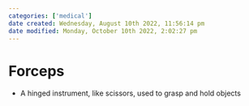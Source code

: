 ```yaml
---
categories: ['medical']
date created: Wednesday, August 10th 2022, 11:56:14 pm
date modified: Monday, October 10th 2022, 2:02:27 pm
---
```


# Forceps
- A hinged instrument, like scissors, used to grasp and hold objects



